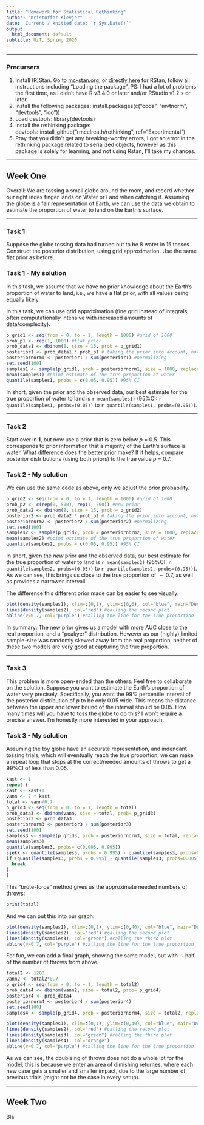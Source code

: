 ```yaml
---
title: "Homework for Statistical Rethinking"
author: "Kristoffer Klevjer"
date: 'Current / knitted date: `r Sys.Date()`'
output:
  html_document: default
subtitle: UiT, Spring 2020
---
```

***
### Precursers
1) Install (R)Stan. Go to [mc-stan.org](mc-stan.org), or [directly here](https://github.com/stan-dev/rstan/wiki/RStan-Getting-Started) for RStan, follow all instructions including "Loading the package". PS: I had a lot of problems the first time, as I didn't have R v3.4.0 or later and/or RStudio v1.2.x or later.
2) Install the following packages: install.packages(c("coda", "mvtnorm", "devtools", "loo"))
3) Load devtools: library(devtools)
4) Install the rethinking package: devtools::install_github("rmcelreath/rethinking", ref="Experimental")
5) Pray that you didn't get any breaking-worthy errors, I got an error in the rethinking package related to serialized objects, however as this package is solely for learning, and not using Rstan, I'll take my chances.


***
## Week One
Overall: We are tossing a small globe around the room, and record whether our right index finger lands on Water or Land when catching it. Assuming the globe is a fair representation of Earth, we can use the data we obtain to estimate the proportion of water to land on the Earth's surface.


***
### Task 1
Suppose the globe tossing data had turned out to be 8 water in 15 tosses. Construct the posterior distribution, using grid approximation. Use the same flat prior as before.

### Task 1 - My solution
In this task, we assume that we have no prior knowledge about the Earth's proportion of water to land, i.e., we have a flat prior, with all values being equally likely.

In this task, we can use grid approximation (fine grid instead of integrals, often computationally intensive with increased amounts of data/complexity).

```r
p_grid1 <- seq(from = 0, to = 1, length = 1000) #grid of 1000
prob_p1 <- rep(1, 1000) #flat prior
prob_data1 <- dbinom(8, size = 15, prob = p_grid1)
posterior1 <- prob_data1 * prob_p1 # taking the prior into account, not needed in this example
posteriornorm1 <- posterior1 / sum(posterior1) #normalizing
set.seed(100)
samples1 <- sample(p_grid1, prob = posteriornorm1, size = 1000, replace = TRUE)
mean(samples1) #point estimate of the true proportion of water
quantile(samples1, probs = c(0.05, 0.95)) #95% CI
```

In short, given the prior and the observed data, our best estimate for the true proportion of water to land is ```r mean(samples1)``` (95%CI: ```r quantile(samples1, probs=(0.05))``` to ```r quantile(samples1, probs=(0.95))```).

***
### Task 2
Start over in **1**, but now use a prior that is zero below _p_ = 0.5. This corresponds to prior information that a majority of the Earth's surface is water. What difference does the better prior make? If it helps, compare posterior distributions (using both priors) to the true value _p_ = 0.7.

### Task 2 - My solution
We can use the same code as above, only we adjust the prior probability.
```r
p_grid2 <- seq(from = 0, to = 1, length = 1000) #grid of 1000
prob_p2 <- c(rep(0, 500), rep(1, 500)) #new prior
prob_data2 <- dbinom(8, size = 15, prob = p_grid2)
posterior2 <- prob_data2 * prob_p2 # taking the prior into account, not needed in this example
posteriornorm2 <- posterior2 / sum(posterior2) #normalizing
set.seed(100)
samples2 <- sample(p_grid2, prob = posteriornorm2, size = 1000, replace = TRUE)
mean(samples2) #point estimate of the true proportion of water
quantile(samples2, probs = c(0.05, 0.95)) #95% CI
```

In short, given the _new_ prior and the observed data, our best estimate for the true proportion of water to land is ```r mean(samples2)``` (95%CI: ```r quantile(samples2, probs=(0.05))``` to ```r quantile(samples2, probs=(0.95))```). As we can see, this brings us close to the true proportion of $\sim 0.7$, as well as provides a narrower intervall.

The difference this different prior made can be easier to see visually:
```r
plot(density(samples1), xlim=c(0,1), ylim=c(0,6), col="blue", main="Density distributions for estimates of water proportion", sub="(1. in blue, 2. in red, and the correct proportion as a purple line)", xlab="Proportion of water", ylab="Density") #calling the first plot as well as setting label and x/y limits
lines(density(samples2), col="red") #calling the second plot
abline(v=0.7, col="purple") #calling the line for the true proportion
```

In summary: The new prior gives us a model with more AUC close to the real proportion, and a "peakyer" distribution. However as our (highly) limited sample-size was randomly skewed away from the real proportion, neither of these two models are very good at capturing the true proportion. 

***
### Task 3
This problem is more open-ended than the others. Feel free to collaborate on the solution. Suppose you want to estimate the Earth's proportion of water very precisely. Specifically, you want the 99% percentile interval of the posterior distribution of _p_ to be only 0.05 wide. This means the distance between the upper and lower bound of the interval should be 0.05. How many times will you have to toss the globe to do this? I won't require a precise answer. I'm honestly more interested in your approach.

### Task 3 - My solution
Assuming the toy globe have an accurate representation, and indendant tossing trials, which will eventually reach the true proportion, we can make a repeat loop that stops at the correct/needed amounts of throws to get a 99%CI of less than 0.05.
```r
kast <- 1
repeat {
kast <- kast+1
vann <- 7 * kast
total <- vann/0.7
p_grid3 <- seq(from = 0, to = 1, length = total)
prob_data3 <- dbinom(vann, size = total, prob= p_grid3)
posterior3 <- prob_data3
posteriornorm3 <- posterior3 / sum(posterior3)
set.seed(100)
samples3 <- sample(p_grid3, prob = posteriornorm3, size = total, replace = TRUE)
mean(samples3)
quantile(samples3, probs= c(0.005, 0.995))
sjekk <- quantile(samples3, probs = 0.995) - quantile(samples3, probs=0.005)
if (quantile(samples3, probs = 0.995) - quantile(samples3, probs=0.005) < 0.05){
  break
}
}
```

This "brute-force" method gives us the approximate needed numbers of throws:

```r
print(total)
```

And we can put this into our graph:

```r
plot(density(samples1), xlim=c(0,1), ylim=c(0,40), col="blue", main="Density distributions for estimates of water proportion", sub="(1. in blue, 2. in red, 3. in green and the correct proportion as a purple line)", xlab="Proportion of water", ylab="Density") #calling the first plot as well as setting label and x/y limits
lines(density(samples2), col="red") #calling the second plot
lines(density(samples3), col="green") #calling the third plot
abline(v=0.7, col="purple") #calling the line for the true proportion
```

For fun, we can add a final graph, showing the same model, but with $\sim$ half of the number of throws from above.

```r
total2 <- 1200
vann2 <- total2*0.7
p_grid4 <- seq(from = 0, to = 1, length = total2)
prob_data4 <- dbinom(vann2, size = total2, prob= p_grid4)
posterior4 <- prob_data4
posteriornorm4 <- posterior4 / sum(posterior4)
set.seed(100)
samples4 <- sample(p_grid4, prob = posteriornorm4, size = total2, replace = TRUE)
```

```r
plot(density(samples1), xlim=c(0,1), ylim=c(0,40), col="blue", main="Density distributions for estimates of water proportion", sub="(1. in blue, 2. in red, 3. in green, 4. in orange, and the correct proportion as a purple line)", xlab="Proportion of water", ylab="Density") #calling the first plot as well as setting label and x/y limits
lines(density(samples2), col="red") #calling the second plot
lines(density(samples3), col="green") #calling the third plot
lines(density(samples4), col="orange")
abline(v=0.7, col="purple") #calling the line for the true proportion
```

As we can see, the doubleing of throws does not do a whole lot for the model, this is because we enter an area of dimishing returnes, where each new case gets a smaller and smaller impact, due to the large number of previous trials (might not be the case in every setup).

***
## Week Two
Bla

